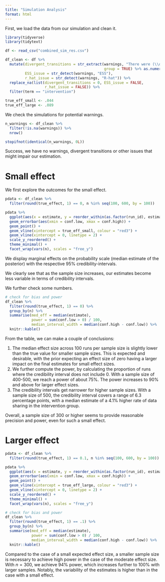 ```yaml
---
title: "Simulation Analysis"
format: html
---
```


First, we load the data from our simulation and clean it.
```r
library(tidyverse)
library(tidytext)

df <- read_csv("combined_sim_res.csv")

df_clean <- df %>% 
  mutate(divergent_transitions = str_extract(warnings, "There were (\\d+)",
                                             group = TRUE) %>% as.numeric(),
         ESS_issue = str_detect(warnings, "ESS"),
         r_hat_issue = str_detect(warnings, "R-hat")) %>% 
  replace_na(list(divergent_transitions = 0, ESS_issue = FALSE,
                  r_hat_issue = FALSE)) %>% 
  filter(term == "intervention")

true_eff_small <- .044
true_eff_large <- .089
```

We check the simulations for potential warnings.

```r
n_warnings <- df_clean %>% 
  filter(!is.na(warnings)) %>% 
  nrow()

stopifnot(identical(n_warnings, 0L))
```

Success, we have no warnings, divergent transitions or other issues that might
impair our estimation.

# Small effect
We first explore the outcomes for the small effect.

```r
pdata <- df_clean %>% 
  filter(round(true_effect, 1) == 0, n %in% seq(100, 600, by = 100))

pdata %>% 
  ggplot(aes(x = estimate, y = reorder_within(as.factor(run_id), estimate, n))) +
  geom_errorbar(aes(xmin = conf.low, xmax = conf.high)) +
  geom_point() +
  geom_vline(xintercept = true_eff_small, colour = "red3") +
  geom_vline(xintercept = 0, linetype = 2) +
  scale_y_reordered() +
  theme_minimal() +
  facet_wrap(vars(n), scales = "free_y")
```
We display marginal effects on the probability scale (median estimate of the
posterior) with the respective 95% credibility-intervals.

We clearly see that as the sample size increases, our estimates become less 
variable in terms of credibility intervals.

We further check some numbers.

```r
# check for bias and power
df_clean %>% 
  filter(round(true_effect, 1) == 0) %>% 
  group_by(n) %>% 
  summarise(med_eff = median(estimate),
            power = sum(conf.low > 0) / 100,
            median_interval_width = median(conf.high - conf.low)) %>% 
  knitr::kable()
```

From the table, we can make a couple of conclusions:

1. The median effect size across 100 runs per sample size is slightly lower than
the true value for smaller sample sizes. This is expected and desirable, with
the prior expecting an effect size of zero having a larger impact on the final
estimates for small effect sizes.
2. We further compute the power, by calculating the proportion of runs 
where the credibility interval does not include 0. With a sample size
of 400-500, we reach a power of about 75%. The power increases to 90% and above
for larger effect sizes.
3. The credibility intervals get narrower for higher sample sizes. With a sample
size of 500, the credibility interval covers a range of 6.3 percentage points,
with a median estimate of a 4.1% higher rate of data sharing in the intervention
group.

Overall, a sample size of 300 or higher seems to provide reasonable precision
and power, even for such a small effect.


# Larger effect
```r
pdata <- df_clean %>% 
  filter(round(true_effect, 1) == 0.1, n %in% seq(100, 600, by = 100))

pdata %>% 
  ggplot(aes(x = estimate, y = reorder_within(as.factor(run_id), estimate, n))) +
  geom_errorbar(aes(xmin = conf.low, xmax = conf.high)) +
  geom_point() +
  geom_vline(xintercept = true_eff_large, colour = "red3") +
  geom_vline(xintercept = 0, linetype = 2) +
  scale_y_reordered() +
  theme_minimal() +
  facet_wrap(vars(n), scales = "free_y")
```


```r
# check for bias and power
df_clean %>% 
  filter(round(true_effect, 1) == .1) %>% 
  group_by(n) %>% 
  summarise(med_eff = median(estimate),
            power = sum(conf.low > 0) / 100,
            median_interval_width = median(conf.high - conf.low)) %>% 
  knitr::kable()

```

Compared to the case of a small expected effect size, a smaller sample size is
necessary to achieve high power in the case of the moderate effect size. With
$n = 300$, we achieve 94% power, which increases further to 100% with larger
samples. Notably, the variability of the estimates is higher than in the case 
with a small effect.
